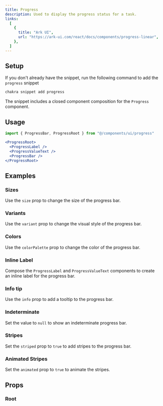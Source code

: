 ```yaml
---
title: Progress
description: Used to display the progress status for a task.
links:
  [
    {
      title: "Ark UI",
      url: "https://ark-ui.com/react/docs/components/progress-linear",
    },
  ]
---
```


<ExampleTabs name="progress-basic" />

## Setup

If you don't already have the snippet, run the following command to add the
`progress` snippet

```sh
chakra snippet add progress
```

The snippet includes a closed component composition for the `Progress`
component.

## Usage

```jsx
import { ProgressBar, ProgressRoot } from "@/components/ui/progress"
```

```jsx
<ProgressRoot>
  <ProgressLabel />
  <ProgressValueText />
  <ProgressBar />
</ProgressRoot>
```

## Examples

### Sizes

Use the `size` prop to change the size of the progress bar.

<ExampleTabs name="progress-with-sizes" />

### Variants

Use the `variant` prop to change the visual style of the progress bar.

<ExampleTabs name="progress-with-variants" />

### Colors

Use the `colorPalette` prop to change the color of the progress bar.

<ExampleTabs name="progress-with-colors" />

### Inline Label

Compose the `ProgressLabel` and `ProgressValueText` components to create an
inline label for the progress bar.

<ExampleTabs name="progress-with-inline-label" />

### Info tip

Use the `info` prop to add a tooltip to the progress bar.

<ExampleTabs name="progress-with-label-info" />

### Indeterminate

Set the value to `null` to show an indeterminate progress bar.

<ExampleTabs name="progress-indeterminate" />

### Stripes

Set the `striped` prop to `true` to add stripes to the progress bar.

<ExampleTabs name="progress-with-stripes" />

### Animated Stripes

Set the `animated` prop to `true` to animate the stripes.

<ExampleTabs name="progress-with-animated-stripes" />

## Props

### Root

<PropTable component="Progress" part="Root" />
